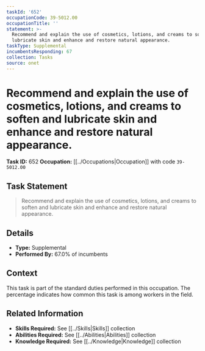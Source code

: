 ```yaml
---
taskId: '652'
occupationCode: 39-5012.00
occupationTitle: ''
statement: >-
  Recommend and explain the use of cosmetics, lotions, and creams to soften and
  lubricate skin and enhance and restore natural appearance.
taskType: Supplemental
incumbentsResponding: 67
collection: Tasks
source: onet
---
```

# Recommend and explain the use of cosmetics, lotions, and creams to soften and lubricate skin and enhance and restore natural appearance.

**Task ID:** 652
**Occupation:** [[../Occupations|Occupation]] with code `39-5012.00`

## Task Statement

> Recommend and explain the use of cosmetics, lotions, and creams to soften and lubricate skin and enhance and restore natural appearance.

## Details

- **Type:** Supplemental
- **Performed By:** 67.0% of incumbents

## Context

This task is part of the standard duties performed in this occupation. The percentage indicates how common this task is among workers in the field.

## Related Information

- **Skills Required:** See [[../Skills|Skills]] collection
- **Abilities Required:** See [[../Abilities|Abilities]] collection
- **Knowledge Required:** See [[../Knowledge|Knowledge]] collection
